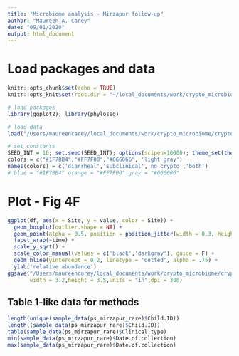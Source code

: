 ```yaml
---
title: "Microbiome analysis - Mirzapur follow-up"
author: "Maureen A. Carey"
date: "09/01/2020"
output: html_document
---
```


# Load packages and data

```r

knitr::opts_chunk$set(echo = TRUE)
knitr::opts_knit$set(root.dir = "~/local_documents/work/crypto_microbiome/cryptosporidium_microbiome/")

# load packages
library(ggplot2); library(phyloseq)

# load data
load("/Users/maureencarey/local_documents/work/crypto_microbiome/cryptosporidium_microbiome/results/P5output_plot_2020_09_02.RData")

# set constants
SEED_INT = 10; set.seed(SEED_INT); options(scipen=10000); theme_set(theme_bw())
colors = c("#1F78B4","#FF7F00","#666666", 'light gray')
names(colors) = c('diarrheal','subclinical','no crypto','both')
# blue = "#1F78B4" orange = "#FF7F00" gray = "#666666"

```

# Plot - Fig 4F

```r

ggplot(df, aes(x = Site, y = value, color = Site)) + 
  geom_boxplot(outlier.shape = NA) + 
  geom_point(alpha = 0.5, position = position_jitter(width = 0.3, height = 0, seed = SEED_INT)) + 
  facet_wrap(~time) +
  scale_y_sqrt() +
  scale_color_manual(values = c('black','darkgray'), guide = F) +
  geom_hline(yintercept = 0.2, linetype = 'dotted', alpha = .75) +
  ylab('relative abundance')
ggsave("/Users/maureencarey/local_documents/work/crypto_microbiome/cryptosporidium_microbiome/figures/Fig4F_mega_box_Mirzapur.png",
       width = 3.2,height = 3.5,units = "in",dpi = 300)

```

## Table 1-like data for methods

```r

length(unique(sample_data(ps_mirzapur_rare)$Child.ID))
length((sample_data(ps_mirzapur_rare)$Child.ID))
table(sample_data(ps_mirzapur_rare)$Clinical.type)
min(sample_data(ps_mirzapur_rare)$Date.of.collection)
max(sample_data(ps_mirzapur_rare)$Date.of.collection)

```
